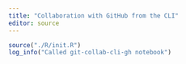 ```yaml
---
title: "Collaboration with GitHub from the CLI"
editor: source
---
```



```r
source("./R/init.R")
log_info("Called git-collab-cli-gh notebook")
```


<!-- https://adamdurrant.co.uk/blog/create-repo-from-cli -->
<!-- https://stackoverflow.com/questions/64385414/how-to-create-a-git-repository-using-github-cli -->


<!-- git remote add origin https://github.com/career-karma-tutorials/ck-git gh repo create my-newrepo –public –source=. –remote=upstream –push -->

<!-- The first part of the one liner: gh repo create my-newrepo creates and names a repo in your account (note: ‘my-newrepo’ should be replaced by the repo name of your choice) The -public flag makes sure the repo is public (swap this for -private if necessary) The -source=. flag specifies the source directory to be pushed Finally, the -remote=upstream flag specifies the remote repository to which the local repository is going to be compared with when pushing i.e the ‘upstream’ default. -->
